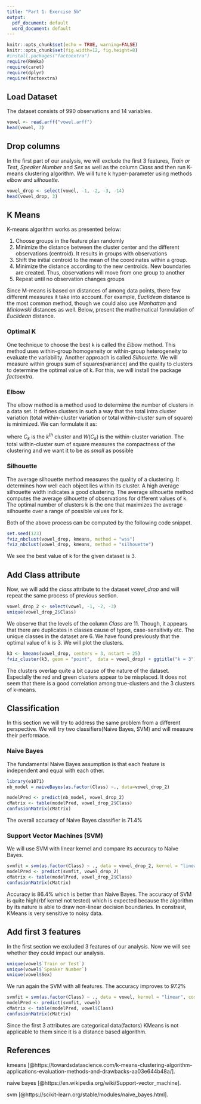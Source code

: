 ```yaml
---
title: "Part 1: Exercise 5b"
output:
  pdf_document: default
  word_document: default
---
```


```r
knitr::opts_chunk$set(echo = TRUE, warning=FALSE)
knitr::opts_chunk$set(fig.width=12, fig.height=8) 
#install.packages("factoextra")
require(RWeka)
require(caret)
require(dplyr)
require(factoextra)
```

## Load Dataset

The dataset consists of 990 observations and 14 variables.

```r
vowel <- read.arff("vowel.arff")
head(vowel, 3)
```

## Drop columns

In the first part of our analysis, we will exclude the first 3 features, *Train or Test*, *Speaker Number* and *Sex* as well as the column *Class* and then run K-means clustering algorithm. We will tune k hyper-parameter using methods *elbow* and *silhouette*.


```r
vowel_drop <- select(vowel, -1, -2, -3, -14)
head(vowel_drop, 3)
```

## K Means

K-means algorithm works as presented below:

1. Choose groups in the feature plan randomly
2. Minimize the distance between the cluster center and the different observations (centroid). It results in groups with observations
3. Shift the initial centroid to the mean of the coordinates within a group.
4. Minimize the distance according to the new centroids. New boundaries are created. Thus, observations will move from one group to another
5. Repeat until no observation changes groups


Since M-means is based on distances of among data points, there few different measures it take into account. For example, *Euclidean* distance is the most common method, though we could also use *Manhattan* and *Minlowski* distances as well. Below, present the mathematical formulation of *Euclidean* distance.

\begin{equation}
distance(x,y) = \sum_{i}^{n}{(x_{i} - y_{i})^{2}}
\end{equation}


### Optimal K

One technique to choose the best k is called the *Elbow* method. This method uses within-group homogeneity or within-group heterogeneity to evaluate the variability. Another approach is called *Silhouette*. We will measure within groups sum of squares(variance) and the quality to clusters to determine the optimal value of k.
For this, we will install the package *factoextra*.

### Elbow

The elbow method is a method used to determime the number of clusters in a data set. It defines clusters in such a way that the total intra cluster variation (total within-cluster variation or total within-cluster sum of square) is minimized. We can formulate it as:

\begin{equation}
\min{\sum_{k=1}^{k} {W(C_{k})} }
\end{equation}

where $C_{k}$ is the $k^{th}$ cluster and $W(C_{k})$ is the within-cluster variation. The total within-cluster sum of square measures the compactness of the clustering and we want it to be as *small* as possible

### Silhouette

The average silhouette method measures the quality of a clustering. It determines how well each object lies within its cluster. A high average silhouette width indicates a good clustering. The average silhouette method computes the average silhouette of observations for different values of k. The optimal number of clusters k is the one that maximizes the average silhouette over a range of possible values for k.


Both of the above process can be computed by the following code snippet.


```r
set.seed(123)
fviz_nbclust(vowel_drop, kmeans, method = "wss")
fviz_nbclust(vowel_drop, kmeans, method = "silhouette")
```

We see the best value of k for the given dataset is 3.

## Add Class attribute

Now, we will add the *class* attribute to the dataset *vowel_drop* and will repeat the same process of previous section.

```r
vowel_drop_2 <- select(vowel, -1, -2, -3)
unique(vowel_drop_2$Class)
```

We observe that the levels of the column *Class* are 11. Though, it appears that there are duplicates in classes cause of typos, case-sensitivity etc. The unique classes in the dataset are 6. We have found previously that the optimal value of k is 3. We will plot the clusters.

```r
k3 <- kmeans(vowel_drop, centers = 3, nstart = 25)
fviz_cluster(k3, geom = "point",  data = vowel_drop) + ggtitle("k = 3")
```

The clusters overlap quite a bit cause of the nature of the dataset. Especially the red and green clusters appear to be misplaced. It does not seem that there is a good correlation among true-clusters and the 3 clusters of k-means.

## Classification

In this section we will try to address the same problem from a different perspective. We will try two classifiers(Naive Bayes, SVM) and will measure their performace.

### Naive Bayes

The fundamental Naive Bayes assumption is that each feature is independent and equal with each other.

```r
library(e1071)
nb_model = naiveBayes(as.factor(Class) ~., data=vowel_drop_2)
```

```r
modelPred <- predict(nb_model, vowel_drop_2)
cMatrix <- table(modelPred, vowel_drop_2$Class)
confusionMatrix(cMatrix)
```

The overall accuracy of Naive Bayes classifier is 71.4%

### Support Vector Machines (SVM)

We will use SVM with linear kernel and compare its accuracy to Naive Bayes.

```r
svmfit = svm(as.factor(Class) ~ ., data = vowel_drop_2, kernel = "linear", cost = 10, scale = FALSE)
modelPred <- predict(svmfit, vowel_drop_2)
cMatrix <- table(modelPred, vowel_drop_2$Class)
confusionMatrix(cMatrix)
```


Accuracy is 86.4% which is better than Naive Bayes. The accuracy of SVM is quite high(rbf kernel not tested) which is expected because the algorithm by its nature is able to draw non-linear decision boundaries. In constrast, KMeans is very sensitive to noisy data.

## Add first 3 features

In the first section we excluded 3 features of our analysis. Now we will see whether they could impact our analysis.

```r
unique(vowel$`Train or Test`)
unique(vowel$`Speaker Number`)
unique(vowel$Sex)
```

We run again the SVM with all features. The accuracy improves to *97.2*%

```r
svmfit = svm(as.factor(Class) ~ ., data = vowel, kernel = "linear", cost = 10, scale = FALSE)
modelPred <- predict(svmfit, vowel)
cMatrix <- table(modelPred, vowel$Class)
confusionMatrix(cMatrix)
```


Since the first 3 attributes are categorical data(factors) KMeans is not applicable to them since it is a distance based algorithm.

## References

kmeans [@https://towardsdatascience.com/k-means-clustering-algorithm-applications-evaluation-methods-and-drawbacks-aa03e644b48a/].

naive bayes [@https://en.wikipedia.org/wiki/Support-vector_machine].

svm [@https://scikit-learn.org/stable/modules/naive_bayes.html].



